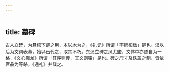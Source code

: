```yaml
---
---
---
```

title: 墓碑
---



古人立碑，为悬棺下窆之用，本以木为之，《礼记》所谓「丰碑桓楹」是也。汉以后为文词表墓，始以石代之，取其不朽。东汉立碑之风尤盛，文体中亦遂自为一格，《文心雕龙》所谓「其序则传，其文则铭」是也。碑之尺寸及趺盖之制，皆依官品为等杀，《通礼》并载之。